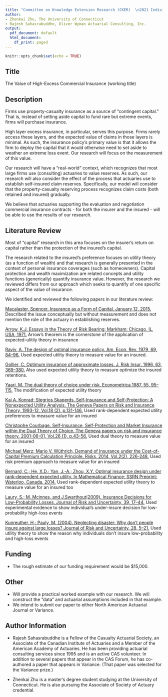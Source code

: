 ```yaml
---
title: "Committee on Knowledge Extension Research (CKER)  \n2021 Individual Grants Competition  \nLetter of Intent"
author:
- Zhenkai Zhu, The University of Connecticut
- Rajesh Sahasrabuddhe, Oliver Wyman Actuarial Consulting, Inc.
output:
  pdf_document: default
  html_document:
    df_print: paged
---
```


```r
knitr::opts_chunk$set(echo = TRUE)
```

<!-- Letters should be submitted to Erika Schulty at [eschulty\@soa.org](mailto:eschulty@soa.org){.email} by October 16, 2020 -->

## Title

The Value of High-Excess Commercial Insurance (working title)

## Description

Firms use property-casualty insurance as a source of "contingent capital." That is, instead of setting aside capital to fund rare but extreme events, firms will purchase insurance.

High layer excess insurance, in particular, serves this purpose. Firms rarely access these layers, and the expected value of claims in those layers is minimal. As such, the insurance policy's primary value is that it allows the firm to deploy the capital that it would otherwise need to set aside to weather an extreme loss event. Our research will focus on the measurement of this value.

Our research will have a "real-world" context, which recognizes that most large firms use (consulting) actuaries to value reserves. As such, our research will also consider the effect of the process that actuaries use to establish self-insured claim reserves. Specifically, our model will consider that the property-casualty reserving process recognizes claim costs (both retained and insured) gradually.

We believe that actuaries supporting the evaluation and negotiation commercial insurance contracts - for both the insurer and the insured - will be able to use the results of our research.

## Literature Review

Most of "capital" research in this area focuses on the insurer's return on capital rather than the protection of the insured's capital.

The research related to the insured's preference focuses on utility theory (as a function of wealth) and that research is generally presented in the context of personal insurance coverages (such as homeowners). Capital protection and wealth maximization are related concepts and utility functions (generically) quantify insurance value. However, the research we reviewed differs from our approach which seeks to quantify of one specific aspect of the value of insurance.

We identified and reviewed the following papers in our literature review:

[Macalaster, Spencer. Insurance as a Form of Capital. January 12, 2015.](https://www.insurancejournal.com/magazines/mag-closingquote/2015/01/12/353262.htm) Described the issue conceptually but without measurement and does not mention the role of the actuary in establishing reserves.

[Arrow, K.J. Essays in the Theory of Risk Bearing; Markham: Chicago, IL, USA, 1971.](https://content.ebscohost.com/ContentServer.asp?T=P&P=AN&K=5054063&S=R&D=bth&EbscoContent=dGJyMNXb4kSeqa440dvuOLCmsEieqK5Ss664TbOWxWXS&ContentCustomer=dGJyMPGut1C0rLNRuePfgeyx83vt5OyF39%2Fs) Arrow's theorem is the cornerstone of the application of expected-ulitily theory in insurance

[Raviv, A. The design of optimal insurance policy. Am. Econ. Rev. 1979, 69, 84--96.](https://www.jstor.org/stable/1802499) Used expected utility theory to measure value for an insured.

[Gollier, C. Optimum insurance of approximate losses. J. Risk Insur. 1996, 63, 369--380.](https://www.jstor.org/stable/253617) Also used expected utility theory to measure optimize the insured retentions.

[Yaari, M. The dual theory of choice under risk. Econometrica 1987, 55, 95--115.](https://www.jstor.org/stable/1911158) The modification of expected utility theory

[Kai A. Konrad; Stegrios Skaperds. Self-Insurance and Self-Protection: A Nonexpected Utility Analysis. The Geneva Papers on Risk and Insurance Theory, 1993-12, Vol.18 (2), p.131-146.](https://www.jstor.org/stable/41953283) Used rank-dependent expected utility preferences to measure value for an insured

[Christophe Courbage. Self-Insurance, Self-Protection and Market Insurance within the Dual Theory of Choice. The Geneva papers on risk and insurance theory, 2001-06-01, Vol.26 (1), p.43-56.](https://www.researchgate.net/publication/5221351_Self-Insurance_Self-Protection_and_Market_Insurance_within_the_Dual_Theory_of_Choice_In_The_Geneva_Papers_on_Risk_and_Insurance_Theory_26_1_43-56) Used dual theory to measure value for an insured

[Michael Merz; Mario V. Wüthrich, Demand of Insurance under the Cost-of-Capital Premium Calculation Principle. Risks, 2014, Vol.2(2), 226-248.](https://www.mdpi.com/2227-9091/2/2/226/htm) Used risk premium approach to measure value for an insured

[Bernard, C.; He, X.D.; Yan, J.-A.; Zhou, X.Y. Optimal insurance design under rank-dependent expected utility. In Mathematical Finance; SSRN Preprint: Waterloo, Canada, 2014.](https://www.researchgate.net/publication/228293026_Optimal_Insurance_Design_Under_Rank-Dependent_Expected_Utility) Used rank-dependent expected utility theory to measure value for an insured too

[Laury, S.; M. Mcinnes, and J.Swarthout(2009). Insurance Decisions for Low-Probability Losses. Journal of Risk and Uncertainty, 39, 17--44.](https://www.researchgate.net/publication/225581818_Insurance_Decisions_for_Low_Probability_Losses) Used experimental evidence to show individual's under-insure decision for low-probability high-loss events

[Kunreuther, H.; Pauly, M. (2004). Neglecting disaster: Why don't people insure against large losses? Journal of Risk and Uncertainty, 28, 5--21.](https://www.jstor.org/stable/41761127) Used utility theory to show the reason why individuals don't insure low-probability and high-loss events

## Funding

-   The rough estimate of our funding requirement would be \$15,000.

## Other

-   Will provide a practical worked example with our research. We will construct the "data" and actuarial assumptions included in that example.\
-   We intend to submit our paper to either North American Actuarial Journal or Variance.

## Author Information

-   Rajesh Sahasrabuddhe is a Fellow of the Casualty Actuarial Society, an Associate of the Canadian Institute of Actuaries and a Member of the American Academy of Actuaries. He has been providing actuarial consulting services since 1995 and is an active CAS volunteer. In addition to several papers that appear in the CAS Forum, he has co-authored a paper that appears in Variance. (That paper was selected for the Variance prize.)

-   Zhenkai Zhu is a master's degree student studying at the University of Connecticut. He is also pursuing the Associate of Society of Actuary credential.

<!-- will The ability of the applicant(s) to access any data needed, where the applicant(s) intend to present and publish, and the qualifications (including any actuarial designations and any relevant experience in industry) of the applicant(s) -->

<!-- RS: contact ES -->

<!-- RS: Description -->

<!-- ZZ: literature review -->

<!-- ZZ: Uconn Funding -->
